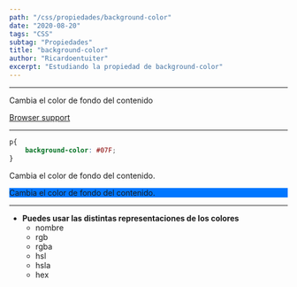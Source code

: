 ```yaml
---
path: "/css/propiedades/background-color"
date: "2020-08-20"
tags: "CSS"
subtag: "Propiedades"
title: "background-color"
author: "Ricardoentuiter"
excerpt: "Estudiando la propiedad de background-color"
---
```


---
Cambia el color de fondo del contenido

[Browser support](https://caniuse.com/#search=background-color)

---



```css
p{
    background-color: #07F;
}
```

<p>Cambia el color de fondo del contenido.</p>

<p style="background-color: #07F;">Cambia el color de fondo del contenido.</p>

---

- **Puedes usar las distintas representaciones de los colores**
    - nombre
    - rgb
    - rgba
    - hsl
    - hsla
    - hex